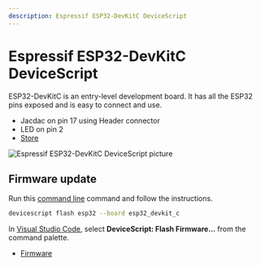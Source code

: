```yaml
---
description: Espressif ESP32-DevKitC DeviceScript
---
```

# Espressif ESP32-DevKitC DeviceScript

ESP32-DevKitC is an entry-level development board. It has all the ESP32 pins exposed and is easy to connect and use.


- Jacdac on pin 17 using Header connector
- LED on pin 2
- [Store](https://docs.espressif.com/projects/esp-idf/en/latest/esp32/hw-reference/esp32/get-started-devkitc.html)



![Espressif ESP32-DevKitC DeviceScript picture](https://microsoft.github.io/jacdac-docs/images/devices/espressif/esp32devkitcdevicescriptv40.catalog.jpg)


## Firmware update

Run this [command line](/api/cli) command and follow the instructions.

```bash
devicescript flash esp32 --board esp32_devkit_c
```

In [Visual Studio Code](/getting-started/vscode),
select **DeviceScript: Flash Firmware...** from the command palette.


- [Firmware](https://github.com/microsoft/jacdac-esp32/releases/latest/download/devicescript-esp32-esp32_devkit_c-0x1000.bin)